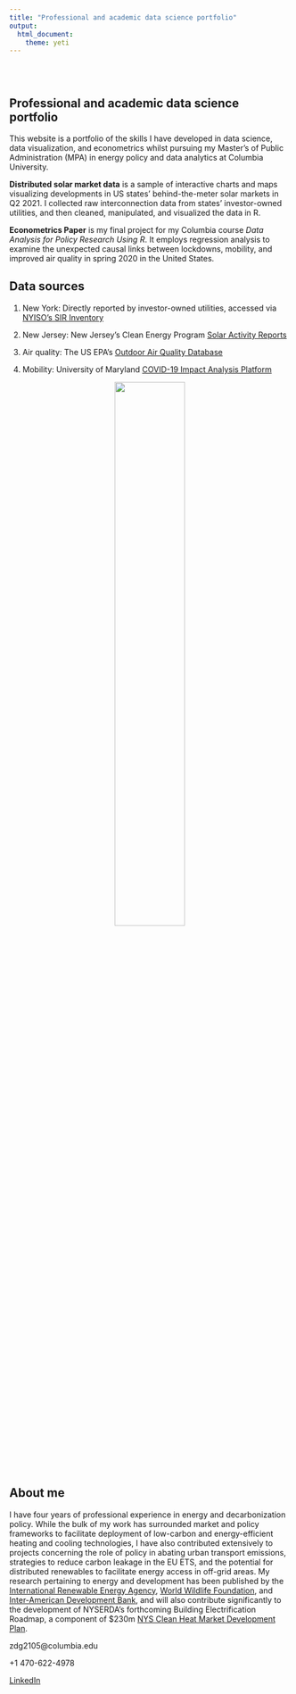 ```yaml
---
title: "Professional and academic data science portfolio"
output: 
  html_document:
    theme: yeti
---
```


<style type="text/css">
.title {
  display: none;
}

#getting-started img {
  margin-right: 10px;
}

</style>

<div class="row" style="padding-top: 30px;">
<div class="col-sm-6">

# **Professional and academic data science portfolio**

This website is a portfolio of the skills I have developed in data science, data visualization, and econometrics whilst pursuing my Master's of Public Administration (MPA) in energy policy and data analytics at Columbia University.

**Distributed solar market data** is a sample of interactive charts and maps visualizing developments in US states' behind-the-meter solar markets in Q2 2021. I collected raw interconnection data from states' investor-owned utilities, and then cleaned, manipulated, and visualized the data in R.

**Econometrics Paper** is my final project for my Columbia course *Data Analysis for Policy Research Using R*. It employs regression analysis to examine the unexpected causal links between lockdowns, mobility, and improved air quality in spring 2020 in the United States.

## Data sources

1. New York: Directly reported by investor-owned utilities, accessed via [NYISO's SIR Inventory](https://www3.dps.ny.gov/W/PSCWeb.nsf/All/286D2C179E9A5A8385257FBF003F1F7E)

2. New Jersey: New Jersey's Clean Energy Program [Solar Activity Reports](https://njcleanenergy.com/renewable-energy/project-activity-reports/project-activity-reports)

3. Air quality: The US EPA's [Outdoor Air Quality Database](https://www.epa.gov/outdoor-air-quality-data)

4. Mobility: University of Maryland [COVID-19 Impact Analysis Platform](https://data.covid.umd.edu/)

</div>
<div class="col-sm-6">

<center>

![](images/sipa.jpg){width=50%}

</center>

## About me

I have four years of professional experience in energy and decarbonization policy. While the bulk of my work has surrounded market and policy frameworks to facilitate deployment of low-carbon and energy-efficient heating and cooling technologies, I have also contributed extensively to projects concerning the role of policy in abating urban transport emissions, strategies to reduce carbon leakage in the EU ETS, and the potential for distributed renewables to facilitate energy access in off-grid areas. My research pertaining to energy and development has been published by the [International Renewable Energy Agency](https://www.irena.org/publications/2020/Nov/Renewable-Energy-Policies-in-a-Time-of-Transition-Heating-and-Cooling), [World Wildlife Foundation](https://www.vivideconomics.com/wp-content/uploads/2019/10/WWF_Report_VIVID_Climate_2019_web.pdf), and [Inter-American Development Bank](http://www.itc.gov.bz/uploads/1/2/7/5/12751065/regional_economic_development_master_plan_for_corozal____action_plan_final.pdf), and will also contribute significantly to the development of NYSERDA’s forthcoming Building Electrification Roadmap, a component of $230m [NYS Clean Heat Market Development Plan](https://www.energy.gov/sites/prod/files/2020/12/f81/bto-2020-peer-preview-nyserda-electrification.pdf).

zdg2105@columbia.edu

+1 470-622-4978

[LinkedIn](https://www.linkedin.com/in/zachary-gaeddert-7584b26a/)

</a>
</div>
